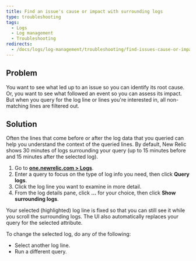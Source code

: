 ```yaml
---
title: Find an issue's cause or impact with surrounding logs
type: troubleshooting
tags:
  - Logs
  - Log management
  - Troubleshooting
redirects:
  - /docs/logs/log-management/troubleshooting/find-issues-cause-or-impact-surrounding-logs
---
```


## Problem

You want to see what led up to an issue so you can identify its root cause. Or, you want to see what followed an event so you can assess its impact. But when you query for the log line or lines you're interested in, all non-matching lines are filtered out.

## Solution

Often the lines that come before or after the log data that you queried can help you understand the context of the queried lines. By default, New Relic shows 30 minutes of logs surrounding your query (up to 15 minutes before and 15 minutes after the selected log).

1. Go to **[one.newrelic.com > Logs](https://one.newrelic.com)**.
2. Enter a query to focus on the type of log info you need, then click **Query logs**.
3. Click the log line you want to examine in more detail.
4. From the log details pane, click **...** for your choice, then click **Show surrounding logs**.

Your selected (highlighted) log line is fixed so that you can still see it while you scroll the surrounding logs. The UI also automatically replaces your query for the selected attribute.

To change the selected log, do any of the following:

* Select another log line.
* Run a different query.
